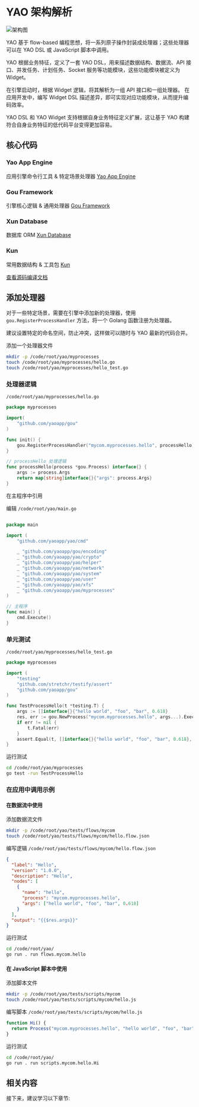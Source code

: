 # YAO 架构解析

![架构图](https://release-sv-1252011659.cos.na-siliconvalley.myqcloud.com/docs/%E4%BB%8B%E7%BB%8D/architecture.png)

YAO 基于 flow-based 编程思想，将一系列原子操作封装成处理器；这些处理器可以在 YAO DSL 或 JavaScript 脚本中调用。

YAO 根据业务特征，定义了一套 YAO DSL，用来描述数据结构、数据流、API 接口、并发任务、计划任务、Socket 服务等功能模块，这些功能模块被定义为 Widget。

在引擎启动时，根据 Widget 逻辑，将其解析为一组 API 接口和一组处理器。 在应用开发中，编写 Widget DSL 描述差异，即可实现对应功能模块，从而提升编码效率。

YAO DSL 和 YAO Widget 支持根据自身业务特征定义扩展，这让基于 YAO 构建符合自身业务特征的低代码平台变得更加容易。

## 核心代码

### Yao App Engine

应用引擎命令行工具 & 特定场景处理器 [Yao App Engine](https://github.com/yaoapp/yao)

### Gou Framework

引擎核心逻辑 & 通用处理器 [Gou Framework](https://github.com/yaoapp/gou)

### Xun Database

数据库 ORM [Xun Database](https://github.com/yaoapp/xun)

### Kun

常用数据结构 & 工具包 [Kun](https://github.com/yaoapp/kun)

[查看源码编译文档](../专家/%E6%BA%90%E7%A0%81%E7%BC%96%E8%AF%91.mdx)

## 添加处理器

对于一些特定场景，需要在引擎中添加新的处理器，使用 `gou.RegisterProcessHandler` 方法，将一个 Golang 函数注册为处理器。

建议设置特定的命名空间，防止冲突，这样做可以随时与 YAO 最新的代码合并。

添加一个处理器文件

```bash
mkdir -p /code/root/yao/myprocesses
touch /code/root/yao/myprocesses/hello.go
touch /code/root/yao/myprocesses/hello_test.go
```

### 处理器逻辑

`/code/root/yao/myprocesses/hello.go`

```go
package myprocesses

import(
    "github.com/yaoapp/gou"
)

func init() {
	gou.RegisterProcessHandler("mycom.myprocesses.hello", processHello) // 注册处理器
}

// processHello 处理逻辑
func processHello(process *gou.Process) interface{} {
	args := process.Args
	return map[string]interface{}{"args": process.Args}
}
```

在主程序中引用

编辑 `/code/root/yao/main.go`

```go

package main

import (
	"github.com/yaoapp/yao/cmd"

	_ "github.com/yaoapp/gou/encoding"
	_ "github.com/yaoapp/yao/crypto"
	_ "github.com/yaoapp/yao/helper"
	_ "github.com/yaoapp/yao/network"
	_ "github.com/yaoapp/yao/system"
	_ "github.com/yaoapp/yao/user"
	_ "github.com/yaoapp/yao/xfs"
    _ "github.com/yaoapp/yao/myprocesses"
)

// 主程序
func main() {
	cmd.Execute()
}

```

### 单元测试

`/code/root/yao/myprocesses/hello_test.go`

```go
package myprocesses

import (
	"testing"
	"github.com/stretchr/testify/assert"
	"github.com/yaoapp/gou"
)

func TestProcessHello(t *testing.T) {
	args := []interface{}{"hello world", "foo", "bar", 0.618}
	res, err := gou.NewProcess("mycom.myprocesses.hello", args...).Exec()
	if err != nil {
		t.Fatal(err)
	}
	assert.Equal(t, []interface{}{"hello world", "foo", "bar", 0.618}, res.(map[string]interface{})["args"])
}

```

运行测试

```bash
cd /code/root/yao/myprocesses
go test -run TestProcessHello
```

### 在应用中调用示例

#### 在数据流中使用

添加数据流文件

```bash
mkdir -p /code/root/yao/tests/flows/mycom
touch /code/root/yao/tests/flows/mycom/hello.flow.json
```

编写逻辑 `/code/root/yao/tests/flows/mycom/hello.flow.json`

```json
{
  "label": "Hello",
  "version": "1.0.0",
  "description": "Hello",
  "nodes": [
    {
      "name": "hello",
      "process": "mycom.myprocesses.hello",
      "args": ["hello world", "foo", "bar", 0.618]
    }
  ],
  "output": "{{$res.args}}"
}
```

运行测试

```bash
cd /code/root/yao/
go run . run flows.mycom.hello
```

#### 在 JavaScript 脚本中使用

添加脚本文件

```bash
mkdir -p /code/root/yao/tests/scripts/mycom
touch /code/root/yao/tests/scripts/mycom/hello.js
```

编写脚本 `/code/root/yao/tests/scripts/mycom/hello.js`

```javascript
function Hi() {
  return Process("mycom.myprocesses.hello", "hello world", "foo", "bar", 0.618);
}
```

运行测试

```bash
cd /code/root/yao/
go run . run scripts.mycom.hello.Hi
```

## 相关内容

接下来，建议学习以下章节:

<Div style={{ display: "flex", justifyContent: "space-between" }}>
  <Link type="prev" title="安装调试" link="介绍/安装调试"></Link>
  <Link type="next" title="为什么选择Yao" link="介绍/为什么选择Yao"></Link>
</Div>
